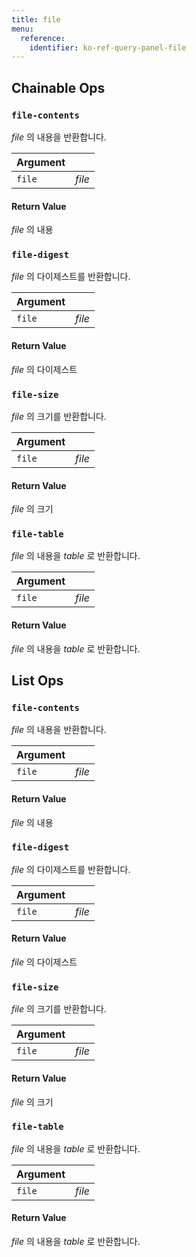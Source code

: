 ---
title: file
menu:
  reference:
    identifier: ko-ref-query-panel-file
---

## Chainable Ops
<h3 id="file-contents"><code>file-contents</code></h3>

_file_ 의 내용을 반환합니다.

| Argument |  |
| :--- | :--- |
| `file` | _file_ |

#### Return Value
_file_ 의 내용

<h3 id="file-digest"><code>file-digest</code></h3>

_file_ 의 다이제스트를 반환합니다.

| Argument |  |
| :--- | :--- |
| `file` | _file_ |

#### Return Value
_file_ 의 다이제스트

<h3 id="file-size"><code>file-size</code></h3>

_file_ 의 크기를 반환합니다.

| Argument |  |
| :--- | :--- |
| `file` | _file_ |

#### Return Value
_file_ 의 크기

<h3 id="file-table"><code>file-table</code></h3>

_file_ 의 내용을 _table_ 로 반환합니다.

| Argument |  |
| :--- | :--- |
| `file` | _file_ |

#### Return Value
_file_ 의 내용을 _table_ 로 반환합니다.


## List Ops
<h3 id="file-contents"><code>file-contents</code></h3>

_file_ 의 내용을 반환합니다.

| Argument |  |
| :--- | :--- |
| `file` | _file_ |

#### Return Value
_file_ 의 내용

<h3 id="file-digest"><code>file-digest</code></h3>

_file_ 의 다이제스트를 반환합니다.

| Argument |  |
| :--- | :--- |
| `file` | _file_ |

#### Return Value
_file_ 의 다이제스트

<h3 id="file-size"><code>file-size</code></h3>

_file_ 의 크기를 반환합니다.

| Argument |  |
| :--- | :--- |
| `file` | _file_ |

#### Return Value
_file_ 의 크기

<h3 id="file-table"><code>file-table</code></h3>

_file_ 의 내용을 _table_ 로 반환합니다.

| Argument |  |
| :--- | :--- |
| `file` | _file_ |

#### Return Value
_file_ 의 내용을 _table_ 로 반환합니다.
